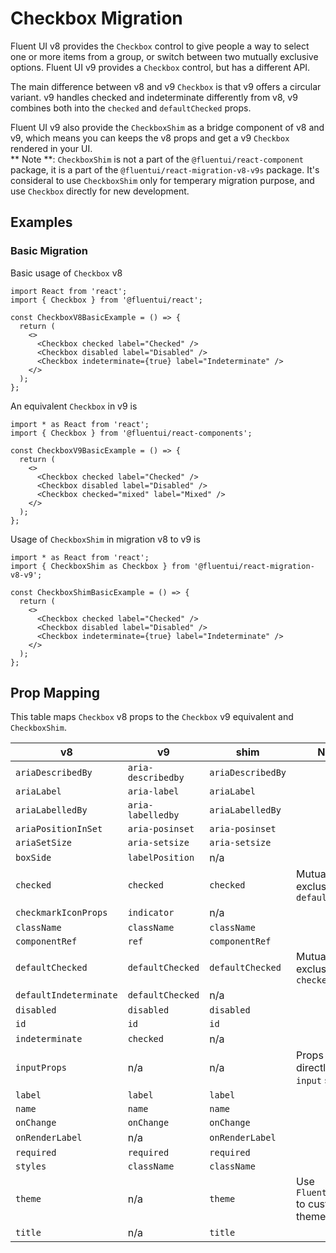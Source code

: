 
<Meta title="Concepts/Migration/from v8/Components/Checkbox Migration" />

# Checkbox Migration

Fluent UI v8 provides the `Checkbox` control to give people a way to select one or more items from a group, or switch between two mutually exclusive options. Fluent UI v9 provides a `Checkbox` control, but has a different API.

The main difference between v8 and v9 `Checkbox` is that v9 offers a circular variant. v9 handles checked and indeterminate differently from v8, v9 combines both into the `checked` and `defaultChecked` props.

Fluent UI v9 also provide the `CheckboxShim` as a bridge component of v8 and v9, which means you can keeps the v8 props and get a v9 `Checkbox` rendered in your UI.<br/>
** Note **: `CheckboxShim` is not a part of the `@fluentui/react-component` package, it is a part of the `@fluentui/react-migration-v8-v9s` package. It's consideral to use `CheckboxShim` only for temperary migration purpose, and use `Checkbox` directly for new development.

## Examples

### Basic Migration

Basic usage of `Checkbox` v8

```tsx
import React from 'react';
import { Checkbox } from '@fluentui/react';

const CheckboxV8BasicExample = () => {
  return (
    <>
      <Checkbox checked label="Checked" />
      <Checkbox disabled label="Disabled" />
      <Checkbox indeterminate={true} label="Indeterminate" />
    </>
  );
};
```

An equivalent `Checkbox` in v9 is

```tsx
import * as React from 'react';
import { Checkbox } from '@fluentui/react-components';

const CheckboxV9BasicExample = () => {
  return (
    <>
      <Checkbox checked label="Checked" />
      <Checkbox disabled label="Disabled" />
      <Checkbox checked="mixed" label="Mixed" />
    </>
  );
};
```

Usage of `CheckboxShim` in migration v8 to v9 is

```tsx
import * as React from 'react';
import { CheckboxShim as Checkbox } from '@fluentui/react-migration-v8-v9';

const CheckboxShimBasicExample = () => {
  return (
    <>
      <Checkbox checked label="Checked" />
      <Checkbox disabled label="Disabled" />
      <Checkbox indeterminate={true} label="Indeterminate" />
    </>
  );
};
```

## Prop Mapping

This table maps `Checkbox` v8 props to the `Checkbox` v9 equivalent and `CheckboxShim`.

| v8                     | v9                 | shim              | Notes                                    |
| ---------------------- | ------------------ | ----------------- | ---------------------------------------- |
| `ariaDescribedBy`      | `aria-describedby` | `ariaDescribedBy` |                                          |
| `ariaLabel`            | `aria-label`       | `ariaLabel`       |                                          |
| `ariaLabelledBy`       | `aria-labelledby`  | `ariaLabelledBy`  |                                          |
| `ariaPositionInSet`    | `aria-posinset`    | `aria-posinset`   |                                          |
| `ariaSetSize`          | `aria-setsize`     | `aria-setsize`    |                                          |
| `boxSide`              | `labelPosition`    | n/a               |                                          |
| `checked`              | `checked`          | `checked`         | Mutually exclusive with `defaultChecked` |
| `checkmarkIconProps`   | `indicator`        | n/a               |                                          |
| `className`            | `className`        | `className`       |                                          |
| `componentRef`         | `ref`              | `componentRef`    |                                          |
| `defaultChecked`       | `defaultChecked`   | `defaultChecked`  | Mutually exclusive with `checked`        |
| `defaultIndeterminate` | `defaultChecked`   | n/a               |                                          |
| `disabled`             | `disabled`         | `disabled`        |                                          |
| `id`                   | `id`               | `id`              |                                          |
| `indeterminate`        | `checked`          | n/a               |                                          |
| `inputProps`           | n/a                | n/a               | Props go directly to the `input` slot    |
| `label`                | `label`            | `label`           |                                          |
| `name`                 | `name`             | `name`            |                                          |
| `onChange`             | `onChange`         | `onChange`        |                                          |
| `onRenderLabel`        | n/a                | `onRenderLabel`   |                                          |
| `required`             | `required`         | `required`        |                                          |
| `styles`               | `className`        | `className`       |                                          |
| `theme`                | n/a                | `theme`           | Use `FluentProvider` to customize themes |
| `title`                | n/a                | `title`           |                                          |
